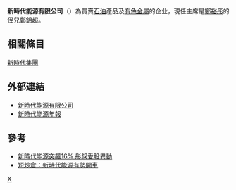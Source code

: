 {{Citation style|time=2012-03-05T04:25:50+00:00}}
'''新時代能源有限公司'''（{{hkex|166}}）為買賣[[石油|石油]]產品及[[有色金屬|有色金屬]]的企业，現任主席是[[鄭裕彤|鄭裕彤]]的侄兒[[鄭錦超|鄭錦超]]。

==相關條目==
[[新時代集團|新時代集團]]

==外部連結==
* [https://web.archive.org/web/20120708205056/http://www.166hk.com/eng/global/home.php 新時代能源有限公司]
* [http://www.irasia.com/listco/hk/newtimes/annual/ar71651-ew0166ar.pdf 新時代能源年報]{{dead link|date=2018年3月 |bot=InternetArchiveBot |fix-attempted=yes }}

==參考==
* [http://www.hkej.com/template/onlinenews/jsp/detail.jsp?title_id=95799 新時代能源突飆16% 彤叔愛股異動]
* [http://the-sun.on.cc/cnt/finance/20100413/00458_001.html?pubdate=20100413 短炒倉：新時代能源有勢開車] {{Wayback|url=http://the-sun.on.cc/cnt/finance/20100413/00458_001.html?pubdate=20100413 |date=20190917163426 }} 

[[分類:香港上市能源公司|X]]